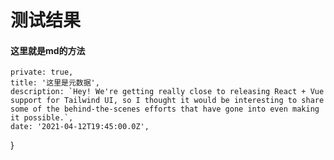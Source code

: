 
# 测试结果
#### 这里就是md的方法

    private: true,
    title: '这里是元数据',
    description: `Hey! We're getting really close to releasing React + Vue support for Tailwind UI, so I thought it would be interesting to share some of the behind-the-scenes efforts that have gone into even making it possible.`,
    date: '2021-04-12T19:45:00.0Z',
}

